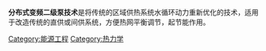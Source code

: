 {{unreferenced|time=2010-12-30T02:33:52+00:00}}

'''分布式变频二级泵技术'''是将传统的区域供热系统水循环动力重新优化的技术，适用于改造传统的直供或间供系统，方便热网平衡调节，起节能作用。


[[Category:能源工程|Category:能源工程]]
[[Category:热力学|Category:热力学]]